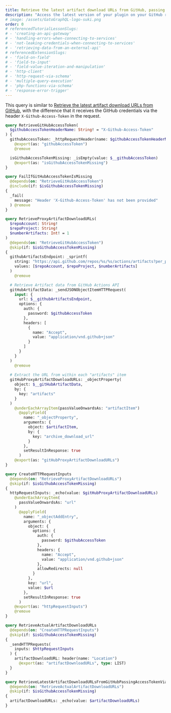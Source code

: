 ```yaml
---
title: Retrieve the latest artifact download URLs from GitHub, passing the access token via a header
description: "Access the latest version of your plugin on your GitHub repo, while passing the access token via a header (eg: for an API gateway)"
# image: /assets/GatoGraphQL-logo-suki.png
order: 0
# referencedTutorialLessonSlugs:
# - 'creating-an-api-gateway'
# - 'handling-errors-when-connecting-to-services'
# - 'not-leaking-credentials-when-connecting-to-services'
# - 'retrieving-data-from-an-external-api'
# referencedExtensionSlugs:
# - 'field-on-field'
# - 'field-to-input'
# - 'field-value-iteration-and-manipulation'
# - 'http-client'
# - 'http-request-via-schema'
# - 'multiple-query-execution'
# - 'php-functions-via-schema'
# - 'response-error-trigger'
---
```


This query is similar to [Retrieve the latest artifact download URLs from GitHub](/library/retrieve-latest-artifact-download-urls-from-github/), with the difference that it receives the GitHub credentials via the header `X-Github-Access-Token` in the request.

```graphql
query RetrieveGitHubAccessToken(
  $githubAccessTokenHeaderName: String! = "X-Github-Access-Token"
) {
  githubAccessToken: _httpRequestHeader(name: $githubAccessTokenHeaderName)
    @export(as: "githubAccessToken")
    @remove

  isGithubAccessTokenMissing: _isEmpty(value: $__githubAccessToken)
    @export(as: "isGithubAccessTokenMissing")
}

query FailIfGitHubAccessTokenIsMissing
  @depends(on: "RetrieveGitHubAccessToken")
  @include(if: $isGithubAccessTokenMissing)
{
  _fail(
    message: "Header 'X-Github-Access-Token' has not been provided"
  ) @remove
}

query RetrieveProxyArtifactDownloadURLs(
  $repoAccount: String!
  $repoProject: String!
  $numberArtifacts: Int! = 1
)
  @depends(on: "RetrieveGitHubAccessToken")
  @skip(if: $isGithubAccessTokenMissing)
{
  githubArtifactsEndpoint: _sprintf(
    string: "https://api.github.com/repos/%s/%s/actions/artifacts?per_page=%s",
    values: [$repoAccount, $repoProject, $numberArtifacts]
  )
    @remove

  # Retrieve Artifact data from GitHub Actions API
  gitHubArtifactData: _sendJSONObjectItemHTTPRequest(
    input: {
      url: $__githubArtifactsEndpoint,
      options: {
        auth: {
          password: $githubAccessToken
        },
        headers: [
          {
            name: "Accept",
            value: "application/vnd.github+json"
          }
        ]
      }
    }
  )
    @remove
  
  # Extract the URL from within each "artifacts" item
  gitHubProxyArtifactDownloadURLs: _objectProperty(
    object: $__gitHubArtifactData,
    by: {
      key: "artifacts"
    }
  )
    @underEachArrayItem(passValueOnwardsAs: "artifactItem")
      @applyField(
        name: "_objectProperty",
        arguments: {
          object: $artifactItem,
          by: {
            key: "archive_download_url"
          }
        },
        setResultInResponse: true
      )
    @export(as: "gitHubProxyArtifactDownloadURLs")
}

query CreateHTTPRequestInputs
  @depends(on: "RetrieveProxyArtifactDownloadURLs")
  @skip(if: $isGithubAccessTokenMissing)
{
  httpRequestInputs: _echo(value: $gitHubProxyArtifactDownloadURLs)
    @underEachArrayItem(
      passValueOnwardsAs: "url"
    )
      @applyField(
        name: "_objectAddEntry",
        arguments: {
          object: {
            options: {
              auth: {
                password: $githubAccessToken
              },
              headers: {
                name: "Accept",
                value: "application/vnd.github+json"
              },
              allowRedirects: null
            }
          },
          key: "url",
          value: $url
        },
        setResultInResponse: true
      )
    @export(as: "httpRequestInputs")
    @remove
}

query RetrieveActualArtifactDownloadURLs
  @depends(on: "CreateHTTPRequestInputs")
  @skip(if: $isGithubAccessTokenMissing)
{
  _sendHTTPRequests(
    inputs: $httpRequestInputs
  ) {
    artifactDownloadURL: header(name: "Location")
      @export(as: "artifactDownloadURLs", type: LIST)
  }
}

query RetrieveLatestArtifactDownloadURLsFromGitHubPassingAccessTokenViaHeader
  @depends(on: "RetrieveActualArtifactDownloadURLs")
  @skip(if: $isGithubAccessTokenMissing)
{
  artifactDownloadURLs: _echo(value: $artifactDownloadURLs)
}
```
